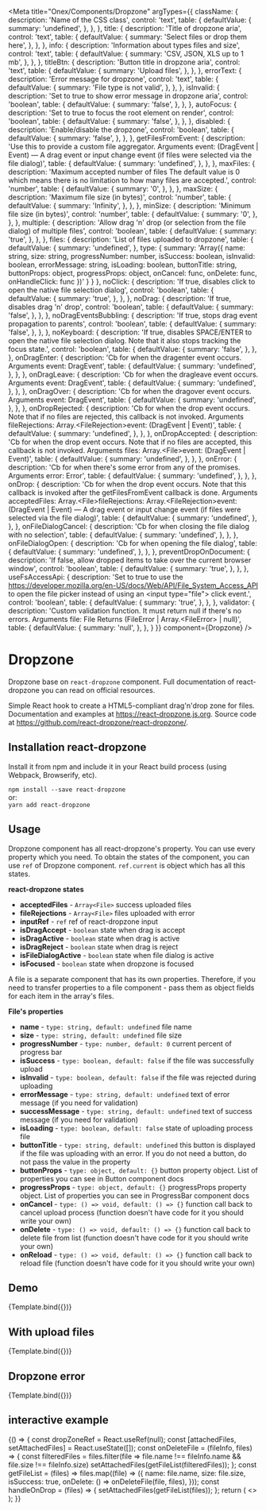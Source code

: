 
<Meta
  title="Onex/Components/Dropzone"
  argTypes={{
    className: {
      description: 'Name of the CSS class',
      control: 'text',
      table: {
        defaultValue: {
          summary: 'undefined',
        },
      },
    },
    title: {
      description: 'Title of dropzone aria',
      control: 'text',
      table: {
        defaultValue: {
          summary: 'Select files or drop them here',
        },
      },
    },
    info: {
      description: 'Information about types files and size',
      control: 'text',
      table: {
        defaultValue: {
          summary: 'CSV, JSON, XLS up to 1 mb',
        },
      },
    },
    titleBtn: {
      description: 'Button title in dropzone aria',
      control: 'text',
      table: {
        defaultValue: {
          summary: 'Upload files',
        },
      },
    },
    errorText: {
      description: 'Error message for dropzone',
      control: 'text',
      table: {
        defaultValue: {
          summary: 'File type is not valid',
        },
      },
    },
    isInvalid: {
      description: 'Set to true to show error message in dropzone aria',
      control: 'boolean',
      table: {
        defaultValue: {
          summary: 'false',
        },
      },
    },
    autoFocus: {
      description: 'Set to true to focus the root element on render',
      control: 'boolean',
      table: {
        defaultValue: {
          summary: 'false',
        },
      },
    },
    disabled: {
      description: 'Enable/disable the dropzone',
      control: 'boolean',
      table: {
        defaultValue: {
          summary: 'false',
        },
      },
    },
    getFilesFromEvent: {
      description: 'Use this to provide a custom file aggregator. Arguments event: (DragEvent | Event) — A drag event or input change event (if files were selected via the file dialog)',
      table: {
        defaultValue: {
          summary: 'undefined',
        },
      },
    },
    maxFiles: {
      description: 'Maximum accepted number of files The default value is 0 which means there is no limitation to how many files are accepted.',
      control: 'number',
      table: {
        defaultValue: {
          summary: '0',
        },
      },
    },
    maxSize: {
      description: 'Maximum file size (in bytes)',
      control: 'number',
      table: {
        defaultValue: {
          summary: 'Infinity',
        },
      },
    },
    minSize: {
      description: 'Minimum file size (in bytes)',
      control: 'number',
      table: {
        defaultValue: {
          summary: '0',
        },
      },
    },
    multiple: {
      description: 'Allow drag \'n\' drop (or selection from the file dialog) of multiple files',
      control: 'boolean',
      table: {
        defaultValue: {
          summary: 'true',
        },
      },
    },
    files: {
      description: 'List of files uploaded to dropzone',
      table: {
        defaultValue: {
          summary: 'undefined',
        },
        type: {
          summary: 'Array({ name: string, size: string, progressNumber: number, isSuccess: boolean, isInvalid: boolean, errorMessage: string, isLoading: boolean, buttonTitle: string, buttonProps: object, progressProps: object, onCancel: func, onDelete: func, onHandleClick: func })'
        }
      }
    },
    noClick: {
      description: 'If true, disables click to open the native file selection dialog',
      control: 'boolean',
      table: {
        defaultValue: {
          summary: 'true',
        },
      },
    },
    noDrag: {
      description: 'If true, disables drag \'n\' drop',
      control: 'boolean',
      table: {
        defaultValue: {
          summary: 'false',
        },
      },
    },
    noDragEventsBubbling: {
      description: 'If true, stops drag event propagation to parents',
      control: 'boolean',
      table: {
        defaultValue: {
          summary: 'false',
        },
      },
    },
    noKeyboard: {
      description: 'If true, disables SPACE/ENTER to open the native file selection dialog. Note that it also stops tracking the focus state.',
      control: 'boolean',
      table: {
        defaultValue: {
          summary: 'false',
        },
      },
    },
    onDragEnter: {
      description: 'Cb for when the dragenter event occurs. Arguments event: DragEvent',
      table: {
        defaultValue: {
          summary: 'undefined',
        },
      },
    },
    onDragLeave: {
      description: 'Cb for when the dragleave event occurs. Arguments event: DragEvent',
      table: {
        defaultValue: {
          summary: 'undefined',
        },
      },
    },
    onDragOver: {
      description: 'Cb for when the dragover event occurs. Arguments event: DragEvent',
      table: {
        defaultValue: {
          summary: 'undefined',
        },
      },
    },
    onDropRejected: {
      description: 'Cb for when the drop event occurs. Note that if no files are rejected, this callback is not invoked. Arguments fileRejections: Array.&lt;FileRejection&gt;event: (DragEvent | Event)',
      table: {
        defaultValue: {
          summary: 'undefined',
        },
      },
    },
    onDropAccepted: {
      description: 'Cb for when the drop event occurs. Note that if no files are accepted, this callback is not invoked. Arguments files: Array.&lt;File&gt;event: (DragEvent | Event)',
      table: {
        defaultValue: {
          summary: 'undefined',
        },
      },
    },
    onError: {
      description: 'Cb for when there\'s some error from any of the promises. Arguments error: Error',
      table: {
        defaultValue: {
          summary: 'undefined',
        },
      },
    },
    onDrop: {
      description: 'Cb for when the drop event occurs. Note that this callback is invoked after the getFilesFromEvent callback is done. Arguments acceptedFiles: Array.&lt;File&gt;fileRejections: Array.&lt;FileRejection&gt;event: (DragEvent | Event) — A drag event or input change event (if files were selected via the file dialog)',
      table: {
        defaultValue: {
          summary: 'undefined',
        },
      },
    },
    onFileDialogCancel: {
      description: 'Cb for when closing the file dialog with no selection',
      table: {
        defaultValue: {
          summary: 'undefined',
        },
      },
    },
    onFileDialogOpen: {
      description: 'Cb for when opening the file dialog',
      table: {
        defaultValue: {
          summary: 'undefined',
        },
      },
    },
    preventDropOnDocument: {
      description: 'If false, allow dropped items to take over the current browser window',
      control: 'boolean',
      table: {
        defaultValue: {
          summary: 'true',
        },
      },
    },
    useFsAccessApi: {
      description: 'Set to true to use the https://developer.mozilla.org/en-US/docs/Web/API/File_System_Access_API to open the file picker instead of using an &lt;input type="file"&gt; click event.',
      control: 'boolean',
      table: {
        defaultValue: {
          summary: 'true',
        },
      },
    },
    validator: {
      description: 'Custom validation function. It must return null if there\'s no errors. Arguments file: File Returns (FileError | Array.&lt;FileError&gt; | null)',
      table: {
        defaultValue: {
          summary: 'null',
        },
      },
    }
  }}
  component={Dropzone}
/>


# Dropzone

Dropzone base on <code>react-dropzone</code> component. Full documentation of react-dropzone you can read on official resources.

Simple React hook to create a HTML5-compliant drag'n'drop zone for files.
Documentation and examples at https://react-dropzone.js.org. Source code at https://github.com/react-dropzone/react-dropzone/.

## Installation react-dropzone
Install it from npm and include it in your React build process (using Webpack, Browserify, etc).

<code>npm install --save react-dropzone</code><br/>
or:<br/>
<code>yarn add react-dropzone</code>

## Usage

Dropzone component has all react-dropzone's property. You can use every property which you need.
To obtain the states of the component, you can use <code>ref</code> of Dropzone component. <code>ref.current</code> is object which has all this states.

<b>react-dropzone states</b>
<ul>
  <li><b>acceptedFiles</b> - <code>Array&lt;File&gt;</code> success uploaded files</li>
  <li><b>fileRejections</b> - <code>Array&lt;File&gt;</code> files uploaded with error</li>
  <li><b>inputRef</b> - <code>ref</code> ref of react-dropzone input</li>
  <li><b>isDragAccept</b> - <code>boolean</code> state when drag is accept</li>
  <li><b>isDragActive</b> - <code>boolean</code> state when drag is active</li>
  <li><b>isDragReject</b> - <code>boolean</code> state when drag is reject</li>
  <li><b>isFileDialogActive</b> - <code>boolean</code> state when file dialog is active</li>
  <li><b>isFocused</b> - <code>boolean</code> state when dropzone is focused</li>
</ul>

A file is a separate component that has its own properties. Therefore, if you need to transfer properties to a file component - pass them as object fields for each item in the array's files.

<b>File's properties</b>
<ul>
  <li><b>name</b> - <code>type: string, default: undefined</code> file name</li>
  <li><b>size</b> - <code>type: string, default: undefined</code> file size</li>
  <li><b>progressNumber</b> - <code>type: number, default: 0</code> current percent of progress bar</li>
  <li><b>isSuccess</b> - <code>type: boolean, default: false</code> if the file was successfully upload</li>
  <li><b>isInvalid</b> - <code>type: boolean, default: false</code> if the file was rejected during uploading</li>
  <li><b>errorMessage</b> - <code>type: string, default: undefined</code> text of error message (if you need for validation)</li>
  <li><b>successMessage</b> - <code>type: string, default: undefined</code> text of success message (if you need for validation)</li>
  <li><b>isLoading</b> - <code>type: boolean, default: false</code> state of uploading process file</li>
  <li><b>buttonTitle</b> - <code>type: string, default: undefined</code> this button is displayed if the file was uploading with an error. If you do not need a button, do not pass the value in the property</li>
  <li><b>buttonProps</b> - <code>type: object, default: {}</code> button property object. List of properties you can see in Button component docs</li>
  <li><b>progressProps</b> - <code>type: object, default: {}</code> progressProps property object. List of properties you can see in ProgressBar component docs</li>
  <li><b>onCancel</b> - <code>type: () => void, default: () => {}</code> function call back to cancel upload process (function doesn't have code for it you should write your own)</li>
  <li><b>onDelete</b> - <code>type: () => void, default: () => {}</code> function call back to delete file from list (function doesn't have code for it you should write your own)</li>
  <li><b>onReload</b> - <code>type: () => void, default: () => {}</code> function call back to reload file (function doesn't have code for it you should write your own)</li>
</ul>

## Demo

<Canvas>
  <Story
    name="Demo"
       args={{
         title: 'Select files or drop them here',
         info: 'CSV, JSON, XLS up to 1 mb',
         titleBtn: 'Upload files',
         errorText: 'File type is not valid',
         files: [{
           name: 'loading.json',
           size: '100MB',
           isLoading: true,
           progressNumber: 10,
         }, {
           name: 'success.csv',
           size: '100MB',
           isLoading: false,
           isSuccess: true,
         }, {
           name: 'error.js',
           size: '100MB',
           isLoading: false,
           isInvalid: true,
           errorMessage: 'format not supported',
           buttonTitle: 'Upload'
         }]
       }}>
    {Template.bind({})}
  </Story>
</Canvas>

<ArgsTable story="Demo" />

## With upload files

<Canvas>
  <Story
    name="Upload file"
    args={{
      files: [{
        name: 'loading.json',
        size: '100MB',
        isLoading: true,
        progressNumber: 10,
      }, {
        name: 'success.csv',
        size: '100MB',
        successMessage: 'Upload successful',
        isLoading: false,
        isSuccess: true,
      }, {
        name: 'error.js',
        size: '100MB',
        isLoading: false,
        isInvalid: true,
        errorMessage: 'Upload failed',
        buttonTitle: 'Upload'
      }]
    }}>
    {Template.bind({})}
  </Story>
</Canvas>

## Dropzone error

<Canvas>
  <Story
    name="Error uploading files"
    args={{
      isInvalid: true,
      errorText: 'Something went wrong'
    }}>
    {Template.bind({})}
  </Story>
</Canvas>

## interactive example

<Canvas>
  <Story name="Dropzone example with files">
    {() => {
      const dropZoneRef = React.useRef(null);
      const [attachedFiles, setAttachedFiles] = React.useState([]);
      const onDeleteFile = (fileInfo, files) => {
        const filteredFiles = files.filter(file => file.name !== fileInfo.name && file.size !== fileInfo.size)
        setAttachedFiles(getFileList(filteredFiles));
      };
      const getFileList = (files) => files.map((file) => ({
        name: file.name,
        size: file.size,
        isSuccess: true,
        onDelete: () => onDeleteFile(file, files),
      }));
      const handleOnDrop = (files) => {
        setAttachedFiles(getFileList(files));
      };
      return (
        <>
          <div>
            <Dropzone ref={dropZoneRef} onDrop={handleOnDrop} files={attachedFiles} />
          </div>
        </>
      );
    }}
  </Story>
</Canvas>
